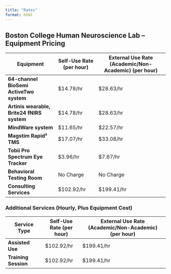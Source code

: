 ```yaml
---
title: "Rates"
format: html
---
```


## **Boston College Human Neuroscience Lab – Equipment Pricing**

| Equipment | Self-Use Rate (per hour) | External Use Rate (Academic/Non-Academic) (per hour) |
|-----------------------|------------------|-------------------------------|
| **64-channel BioSemi ActiveTwo system** | \$14.78/hr | \$28.63/hr |
| **Artinis wearable, Brite24 fNIRS system** | \$14.78/hr | \$28.63/hr |
| **MindWare system** | \$11.65/hr | \$22.57/hr |
| **Magstim Rapid² TMS** | \$17.07/hr | \$33.08/hr |
| **Tobii Pro Spectrum Eye Tracker** | \$3.96/hr | \$7.67/hr |
| **Behavioral Testing Room** | No Charge | No Charge |
| **Consulting Services** | \$102.92/hr | \$199.41/hr |

### **Additional Services (Hourly, Plus Equipment Cost)**

| Service Type | Self-Use Rate (per hour) | External Use Rate (Academic/Non-Academic) (per hour) |
|-----------------|-----------------|---------------------------------------|
| **Assisted Use** | \$102.92/hr | \$199.41/hr |
| **Training Session** | \$102.92/hr | \$199.41/hr |

